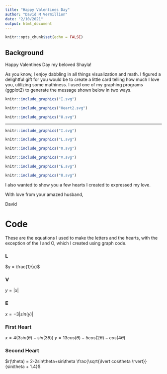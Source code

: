 ```yaml
---
title: "Happy Valentines Day"
author: "David M Vermillion"
date: "2/10/2021"
output: html_document
---
```


```r
knitr::opts_chunk$set(echo = FALSE)
```

## Background

Happy Valentines Day my beloved Shayla!

As you know, I enjoy dabbling in all things visualization and math. I figured a delightful gift for you would be to create a little card telling how much I love you, utilizing some mathiness. I used one of my graphing programs (ggplot2) to generate the message shown below in two ways.



```r

knitr::include_graphics("I.svg")

knitr::include_graphics("Heart2.svg")

knitr::include_graphics("U.svg")


```


________________________________________________________________________________


```r

knitr::include_graphics("I.svg")

```

```r

knitr::include_graphics("L.svg")

knitr::include_graphics("O.svg")

knitr::include_graphics("V.svg")

knitr::include_graphics("E.svg")

```

```r


knitr::include_graphics("U.svg")
```

I also wanted to show you a few hearts I created to expressed my love.


With love from your amazed husband,

David


# Code

These are the equations I used to make the letters and the hearts, with the exception of the I and O, which I created using graph code.

### L
$y = \frac{1}{x}$

### V
$y=\lvert x\rvert$

### E
$x=-3\lvert sin(y)\rvert$


### First Heart
$x=4(3sin(\theta) - sin(3\theta))$
$y=13cos(\theta) - 5cos(2\theta) - cos(4\theta)$

### Second Heart
$r(\theta) = 2-2sin\theta+sin\theta \frac{\sqrt{\lvert cos\theta \rvert}}{sin\theta + 1.4}$
